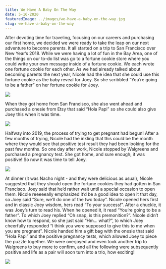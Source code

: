 ```yaml
---
title: We Have A Baby On The Way
date: 5-16-2020
featuredImage: ../images/we-have-a-baby-on-the-way.jpg
slug: we-have-a-baby-on-the-way
---
```




After devoting time for traveling, focusing on our careers and purchasing our first home, we decided we were ready to take the leap on our next adventure to become parents. It all started on a trip to San Francisco over New Year’s 2018. While we were having a lot of fun in the Bay Area, one of the things on our to-do list was go to a fortune cookie store where you could write your own message inside of a fortune cookie. We each wrote one fortune cookie for each other. As we had already talked about becoming parents the next year, Nicole had the idea that she could use this fortune cookie as the baby reveal for Joey. So she scribbled “You’re going to be a father” on her fortune cookie for Joey.

<Img src={FortuneCookieImg} />

When they got home from San Francisco, she also went ahead and purchased a onesie from Etsy that said “Hola Papi” so she could also give Joey this when it was time.

<Img src={BabyRevealDinnerImg} />

Halfway into 2019, the process of trying to get pregnant had begun! After a few months of trying, Nicole had the inkling that this could be the month where they would see that positive test result they had been looking for the past few months. So one day after work, Nicole stopped by Walgreens and purchased a pregnancy test. She got home, and sure enough, it was positive! So now it was time to tell Joey.

<Img src={PostiveTestImg} />

At dinner (it was Nacho night - and they were delicious as usual), Nicole suggested that they should open the fortune cookies they had gotten in San Francisco. Joey said that he’d rather wait until a special occasion to open them. Nicole reeeeeally emphasized it’d be a good idea to open it that day, so Joey said “Sure, we’ll do one of the two today”. Nicole opened hers first and in classic Joey wisdom, hers read “To your success!”. After a chuckle, it was Joey’s turn to read his. When he opened it, it read “You’re going to be a father”. To which Joey replied “Oh snap, is this premonition?”. Nicole didn’t know how to respond, so she just said “Hm… what?”, to which Joey cheerfully responded “I think you were supposed to give this to me when you are pregnant”. Nicole handed him a gift bag with the onesie that said “Hola Papi” and the positive pregnancy tests, which allowed Joey to piece the puzzle together. We were overjoyed and even took another trip to Walgreens to buy more to confirm, and all the following were subsequently positive and life as a pair will soon turn into a trio, how exciting!

<Img src={FirstUltrasoundImg} />
